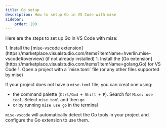 ```yaml
---
title: Go setup
description: How to setup Go in VS Code with mise
sidebar:
    order: 200
---
```


Here are the steps to set up Go in VS Code with mise:

<Steps>
1. Install the [mise-vscode extension](https://marketplace.visualstudio.com/items?itemName=hverlin.mise-vscode#overview) (if not already installed)
1. Install the [Go extension](https://marketplace.visualstudio.com/items?itemName=golang.Go) for VS Code
1. Open a project with a `mise.toml` file (or any other files supported by mise)
</Steps>

If your project does not have a `mise.toml` file, you can creat one using:
- the command palette (`Ctrl/Cmd + Shift + P`). Search for `Mise: use tool`. Select `mise.toml` and then `go`
- or by running `mise use go` in the terminal

`mise-vscode` will automatically detect the Go tools in your project and configure the Go extension to use them.